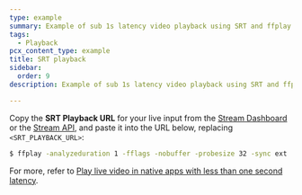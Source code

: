 ```yaml
---
type: example
summary: Example of sub 1s latency video playback using SRT and ffplay
tags:
  - Playback
pcx_content_type: example
title: SRT playback
sidebar:
  order: 9
description: Example of sub 1s latency video playback using SRT and ffplay

---
```



<Render file="prereqs_first_start_live_streaming" />

Copy the **SRT Playback URL** for your live input from the [Stream Dashboard](https://dash.cloudflare.com/?to=/:account/stream/inputs) or the [Stream API](/stream/stream-live/start-stream-live/#use-the-api), and paste it into the URL below, replacing `<SRT_PLAYBACK_URL>`:

```sh title="SRT playback with ffplay"
$ ffplay -analyzeduration 1 -fflags -nobuffer -probesize 32 -sync ext '<SRT_PLAYBACK_URL>'
```

For more, refer to [Play live video in native apps with less than one second latency](/stream/viewing-videos/using-own-player/#play-live-video-in-native-apps-with-less-than-1-second-latency).
